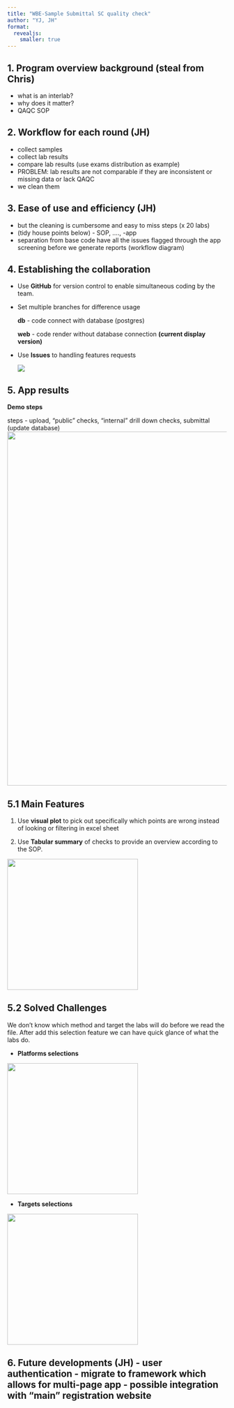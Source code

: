 ---
title: "WBE-Sample Submittal SC quality check"
author: "YJ, JH"
format: 
  revealjs:
    smaller: true
---

## 1. Program overview background (steal from Chris)

-   what is an interlab?
-   why does it matter?
-   QAQC SOP

## 2. Workflow for each round (JH)

-   collect samples
-   collect lab results
-   compare lab results (use exams distribution as example)
-   PROBLEM: lab results are not comparable if they are inconsistent or missing data or lack QAQC
-   we clean them

## 3. Ease of use and efficiency (JH)

-   but the cleaning is cumbersome and easy to miss steps (x 20 labs)
-   (tidy house points below) - SOP, ...., -app
-   separation from base code have all the issues flagged through the app screening before we generate reports (workflow diagram)

## 4. Establishing the collaboration 

-   Use **GitHub** for version control to enable simultaneous coding by the team.

-   Set multiple branches for difference usage

    **db** - code connect with database (postgres)

    **web** - code render without database connection **(current display version)**

-   Use **Issues** to handling features requests

    ![](img/feature.png)

## 5. App results

**Demo steps**

steps - upload, "public" checks, "internal" drill down checks, submittal (update database)![](img/steps.gif){width="811"}

## 5.1 Main Features

1.  Use **visual plot** to pick out specifically which points are wrong instead of looking or filtering in excel sheet

2.  Use **Tabular summary** of checks to provide an overview according to the SOP.

![](img/plot.png){width="300"}

## 5.2 Solved Challenges

We don't know which method and target the labs will do before we read the file. After add this selection feature we can have quick glance of what the labs do.

-   **Platforms selections**

![](img/method.png){fig-align="left" width="300"}

-   **Targets selections**

![](img/target.png){fig-align="left" width="300"}

## 6. Future developments (JH) - user authentication - migrate to framework which allows for multi-page app - possible integration with "main" registration website
